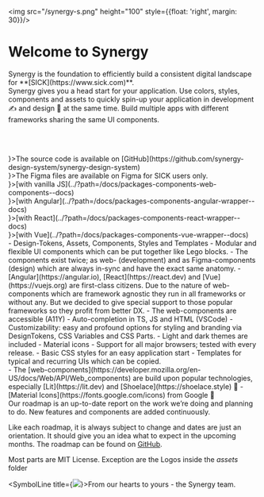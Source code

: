 

<Meta title="Welcome" />

<img src="/synergy-s.png" height="100" style={{float: 'right', margin: 30}}/>

<h1 style={{marginBottom:0}}>Welcome to Synergy</h1>
<div style={{fontSize:"x-large", color: 'var(--syn-color-neutral-800)', margin:0}} className="sb-unstyled">Synergy is the foundation to efficiently build a consistent digital landscape for **[SICK](https://www.sick.com)**.</div>
<div style={{fontSize: "medium"}} className="sb-unstyled">
Synergy gives you a head start for your application. Use colors, styles, components and assets to quickly spin-up your application in development ✍ and design 🎨 at the same time.
Build multiple apps with different frameworks sharing the same UI components.
</div>

<br/><br/>

<Chapter title="Sources">
  <SymbolLine title={<img src='/github.png' height='30'/>}>The source code is available on&nbsp;[GitHub](https://github.com/synergy-design-system/synergy-design-system)</SymbolLine><br/>
  <SymbolLine title={<img src="/figma.png" height='30'/>}>The Figma files are available on Figma for SICK users only.</SymbolLine>
</Chapter><br/>

<Chapter title="Getting started">
  <SymbolLine title={<img src="/html5.png" height="35" style={{margin: '0 8px'}}/>}>[with vanilla JS](../?path=/docs/packages-components-web-components--docs)</SymbolLine><br/>
  <SymbolLine title={<img src="/ng.webp" height="50"/>}>[with Angular](../?path=/docs/packages-components-angular-wrapper--docs)</SymbolLine><br/>
  <SymbolLine title={<img src="/react.webp" height="50"/>}>[with React](../?path=/docs/packages-components-react-wrapper--docs)</SymbolLine><br/>
  <SymbolLine title={<img src="/vue.webp" height="50"/>}>[with Vue](../?path=/docs/packages-components-vue-wrapper--docs)</SymbolLine>
</Chapter><br/>

<Chapter title="Offerings">
- Design-Tokens, Assets, Components, Styles and Templates
- Modular and flexible UI components which can be put together like Lego blocks.
  - The components exist twice; as web- (development) and as Figma-components (design) which are always in-sync and have the exact same anatomy.
  - [Angular](https://angular.io), [React](https://react.dev) and [Vue](https://vuejs.org) are first-class citizens. Due to the nature of web-components which are framework agnostic they run in all frameworks or without any. But we decided to give special support to those popular frameworks so they profit from better DX.
  - The web-components are accessible (A11Y)
- Auto-completion in TS, JS and HTML (VSCode)
- Customizability: easy and profound options for styling and branding via DesignTokens, CSS Variables and CSS Parts.
- Light and dark themes are included
- Material icons
- Support for all major browsers; tested with every release.
- Basic CSS styles for an easy application start
- Templates for typical and recurring UIs which can be copied.
</Chapter><br/>

<Chapter title="Foundations">
- The [web-components](https://developer.mozilla.org/en-US/docs/Web/API/Web_components) are build upon popular technologies, especially [Lit](https://lit.dev) and [Shoelace](https://shoelace.style) 🙏
- [Material Icons](https://fonts.google.com/icons) from Google 🙏
</Chapter><br/>

<Chapter title="Roadmap">
Our roadmap is an up-to-date report on the work we’re doing and planning to do. New features and components are added continuously.

Like each roadmap, it is always subject to change and dates are just an orientation.
It should give you an idea what to expect in the upcoming months. 
The roadmap can be found on [GitHub](https://github.com/synergy-design-system/synergy-design-system/wiki/Component-development-state-and-Roadmap).
</Chapter><br/>

<Chapter title="License">

Most parts are MIT License.
Exception are the Logos inside the _assets_ folder
</Chapter><br/>

<SymbolLine title={<img src="/heart.svg"/>}>From our hearts to yours - the Synergy team.</SymbolLine>
